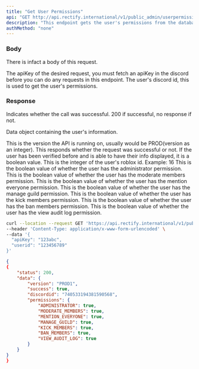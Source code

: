 ```yaml
---
title: "Get User Permissions"
api: "GET http://api.rectify.international/v1/public_admin/userpermissions"
description: "This endpoint gets the user's permissions from the database."
authMethod: "none"
---
```


### Body

There is infact a body of this request.

<ParamField body="apiKey" type="string" default="123abc" required>
  The apiKey of the desired request, you must fetch an apiKey in the discord before you can do any requests in this endpoint.
</ParamField>

<ParamField body="userid" type="integer" default="123456789" required>
    The user's discord id, this is used to get the user's permissions.
</ParamField>

### Response

<ResponseField name="Status" type="number">
  Indicates whether the call was successful. 200 if successful, no response if not.
</ResponseField>

<ResponseField name="data" type="object">

Data object containing the user's information.
</ResponseField>

<Expandable title="Response Info">

<ResponseField name="version" type="string">
  This is the version the API is running on, usually would be PROD(version as an integer).
</ResponseField>

<ResponseField name="success" type="boolean">
  This responds whether the request was successful or not. If the user has been verified before and is able to have their info displayed, it is a boolean value.
</ResponseField>

<ResponseField name="discordid" type="integer">
  This is the integer of the user's roblox id. Example: 16
</ResponseField>

<Expandable title="permissions">
  <ResponseField name="ADMINISTRATOR" type="boolean">
    This is the boolean value of whether the user has the administrator permission.
  </ResponseField>
  <ResponseField name="MODERATE_MEMBERS" type="boolean">
    This is the boolean value of whether the user has the moderate members permission.
  </ResponseField>
  <ResponseField name="MENTION_EVERYONE" type="boolean">
    This is the boolean value of whether the user has the mention everyone permission.
  </ResponseField>
  <ResponseField name="MANAGE_GUILD" type="boolean">
    This is the boolean value of whether the user has the manage guild permission.
  </ResponseField>
  <ResponseField name="KICK_MEMBERS" type="boolean">
    This is the boolean value of whether the user has the kick members permission.
  </ResponseField>
  <ResponseField name="BAN_MEMBERS" type="boolean">
    This is the boolean value of whether the user has the ban members permission.
  </ResponseField>
  <ResponseField name="VIEW_AUDIT_LOG" type="boolean">
    This is the boolean value of whether the user has the view audit log permission.
  </ResponseField>
</Expandable>
</Expandable>
<RequestExample>

```bash Example Request
curl --location --request GET 'https://api.rectify.international/v1/public_admin/userpermissions' \
--header 'Content-Type: application/x-www-form-urlencoded' \
--data '{
  "apiKey": "123abc",
  "userid": "123456789" 
}'
```

</RequestExample>

<ResponseExample>

```json Response
{
{
    "status": 200,
    "data": {
        "version": "PROD1",
        "success": true,
        "discordid": "740533194381590568",
        "permissions": {
            "ADMINISTRATOR": true,
            "MODERATE_MEMBERS": true,
            "MENTION_EVERYONE": true,
            "MANAGE_GUILD": true,
            "KICK_MEMBERS": true,
            "BAN_MEMBERS": true,
            "VIEW_AUDIT_LOG": true
        }
    }
}
}
```
</ResponseExample>
